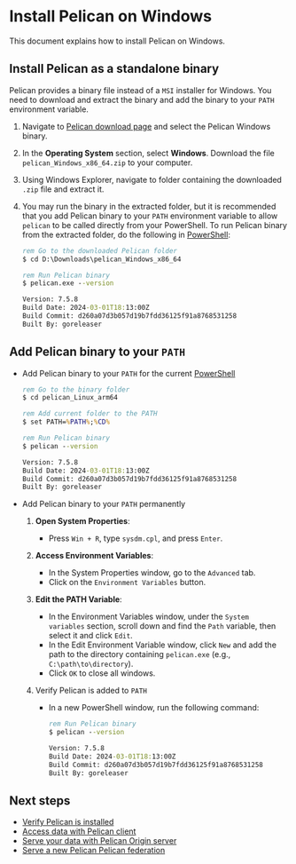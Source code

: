 # Install Pelican on Windows

This document explains how to install Pelican on Windows.

## Install Pelican as a standalone binary

Pelican provides a binary file instead of a `MSI` installer for Windows. You need to download and extract the binary and add the binary to your `PATH` environment variable.

1. Navigate to [Pelican download page](../install.mdx#download-pelican-binary) and select the Pelican Windows binary.

2. In the **Operating System** section, select **Windows**. Download the file `pelican_Windows_x86_64.zip` to your computer.

3. Using Windows Explorer, navigate to folder containing the downloaded `.zip` file and extract it.

4. You may run the binary in the extracted folder, but it is recommended that you add Pelican binary to your `PATH` environment variable to allow `pelican` to be called directly from your PowerShell. To run Pelican binary from the extracted folder, do the following in [PowerShell](https://learn.microsoft.com/en-us/powershell/scripting/learn/ps101/01-getting-started?view=powershell-7.4):

    ```bat
    rem Go to the downloaded Pelican folder
    $ cd D:\Downloads\pelican_Windows_x86_64

    rem Run Pelican binary
    $ pelican.exe --version

    Version: 7.5.8
    Build Date: 2024-03-01T18:13:00Z
    Build Commit: d260a07d3b057d19b7fdd36125f91a8768531258
    Built By: goreleaser
    ```

## Add Pelican binary to your `PATH`

* Add Pelican binary to your `PATH` for the current [PowerShell](https://learn.microsoft.com/en-us/powershell/scripting/learn/ps101/01-getting-started?view=powershell-7.4)

  ```bat
  rem Go to the binary folder
  $ cd pelican_Linux_arm64

  rem Add current folder to the PATH
  $ set PATH=%PATH%;%CD%

  rem Run Pelican binary
  $ pelican --version

  Version: 7.5.8
  Build Date: 2024-03-01T18:13:00Z
  Build Commit: d260a07d3b057d19b7fdd36125f91a8768531258
  Built By: goreleaser
  ```

* Add Pelican binary to your `PATH` permanently

   1. **Open System Properties**:
      * Press `Win + R`, type `sysdm.cpl`, and press `Enter`.

   2. **Access Environment Variables**:
      * In the System Properties window, go to the `Advanced` tab.
      * Click on the `Environment Variables` button.

   3. **Edit the PATH Variable**:
      * In the Environment Variables window, under the `System variables` section, scroll down and find the `Path` variable, then select it and click `Edit`.
      * In the Edit Environment Variable window, click `New` and add the path to the directory containing `pelican.exe` (e.g., `C:\path\to\directory`).
      * Click `OK` to close all windows.

   4. Verify Pelican is added to `PATH`
      * In a new PowerShell window, run the following command:

        ```bat
        rem Run Pelican binary
        $ pelican --version

        Version: 7.5.8
        Build Date: 2024-03-01T18:13:00Z
        Build Commit: d260a07d3b057d19b7fdd36125f91a8768531258
        Built By: goreleaser
        ```

## Next steps

* [Verify Pelican is installed](../install.mdx#verify-pelican-is-installed)
* [Access data with Pelican client](../client-usage.mdx)
* [Serve your data with Pelican Origin server](../serving_an_origin.mdx)
* [Serve a new Pelican Pelican federation](../serving_a_federation.mdx)
